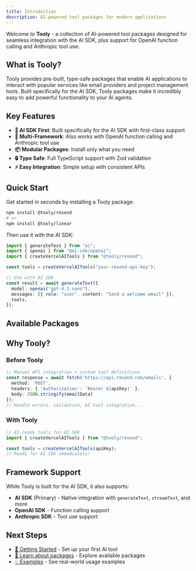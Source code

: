 ```yaml
---
title: Introduction
description: AI-powered tool packages for modern applications
---
```


Welcome to **Tooly** - a collection of AI-powered tool packages designed for seamless integration with the AI SDK, plus support for OpenAI function calling and Anthropic tool use.

## What is Tooly?

Tooly provides pre-built, type-safe packages that enable AI applications to interact with popular services like email providers and project management tools. Built specifically for the AI SDK, Tooly packages make it incredibly easy to add powerful functionality to your AI agents.

## Key Features

- **🚀 AI SDK First**: Built specifically for the AI SDK with first-class support
- **🤖 Multi-Framework**: Also works with OpenAI function calling and Anthropic tool use
- **📦 Modular Packages**: Install only what you need
- **🔒 Type Safe**: Full TypeScript support with Zod validation
- **⚡ Easy Integration**: Simple setup with consistent APIs

## Quick Start

Get started in seconds by installing a Tooly package:

```bash
npm install @tooly/resend
# or
npm install @tooly/linear
```

Then use it with the AI SDK:

```typescript
import { generateText } from "ai";
import { openai } from "@ai-sdk/openai";
import { createVercelAITools } from "@tooly/resend";

const tools = createVercelAITools("your-resend-api-key");

// Use with AI SDK
const result = await generateText({
  model: openai("gpt-4.1-nano"),
  messages: [{ role: "user", content: "Send a welcome email" }],
  tools,
});
```

## Available Packages

<Cards>
  <Card 
    title="@tooly/core" 
    href="/docs/packages/core"
    description="Base abstractions and utilities for building AI tool packages"
  />
  <Card 
    title="@tooly/resend" 
    href="/docs/packages/resend"
    description="Email tools powered by Resend API"
  />
  <Card 
    title="@tooly/linear" 
    href="/docs/packages/linear"
    description="Project management tools powered by Linear API"
  />
</Cards>

## Why Tooly?

### Before Tooly
```typescript
// Manual API integration + custom tool definitions
const response = await fetch('https://api.resend.com/emails', {
  method: 'POST',
  headers: { 'Authorization': `Bearer ${apiKey}` },
  body: JSON.stringify(emailData)
});
// Handle errors, validation, AI tool integration...
```

### With Tooly
```typescript
// AI-ready tools for AI SDK
import { createVercelAITools } from "@tooly/resend";

const tools = createVercelAITools(apiKey);
// Ready for AI SDK immediately!
```

## Framework Support

While Tooly is built for the AI SDK, it also supports:

- **AI SDK** (Primary) - Native integration with `generateText`, `streamText`, and more
- **OpenAI SDK** - Function calling support
- **Anthropic SDK** - Tool use support

## Next Steps

- [🚀 Getting Started](/docs/getting-started) - Set up your first AI tool
- [📖 Learn about packages](/docs/packages) - Explore available packages
- [💡 Examples](/docs/examples) - See real-world usage examples
